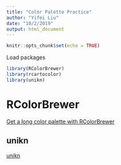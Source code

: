 ```yaml
---
title: "Color Palette Practice"
author: "Yifei Liu"
date: "10/2/2019"
output: html_document
---
```


```r
knitr::opts_chunk$set(echo = TRUE)
```

Load packages

```r
library(RColorBrewer)
library(rcartocolor)
library(unikn)

```


# RColorBrewer

[Get a long color palette with RColorBrewer](https://www.r-graph-gallery.com/40-rcolorbrewer-get-a-longer-palette)




## unikn

[unikn](https://cran.r-project.org/web/packages/unikn/vignettes/colors.html)













